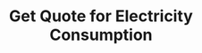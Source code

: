 ---
title: 'Get Quote for Electricity Consumption'
openapi: 'POST /v1/quotes/electricity'
description: 'Get a price quote for offsetting the given amount of electricity consumption.'
---